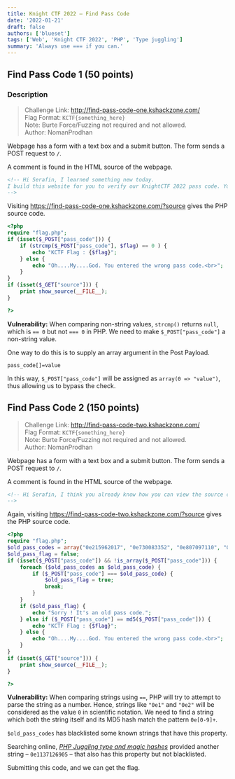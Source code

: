 ```yaml
---
title: Knight CTF 2022 – Find Pass Code
date: '2022-01-21'
draft: false
authors: ['blueset']
tags: ['Web', 'Knight CTF 2022', 'PHP', 'Type juggling']
summary: 'Always use === if you can.'
---
```


## Find Pass Code 1 (50 points)

### Description

> Challenge Link: http://find-pass-code-one.kshackzone.com/  
> Flag Format: `KCTF{something_here}`  
> Note: Burte Force/Fuzzing not required and not allowed.  
> Author: NomanProdhan

Webpage has a form with a text box and a submit button. The form sends a POST request to `/`.

A comment is found in the HTML source of the webpage.

```html
<!-- Hi Serafin, I learned something new today. 
I build this website for you to verify our KnightCTF 2022 pass code. You can view the source code by sending the source param
-->
```

Visiting https://find-pass-code-one.kshackzone.com/?source gives the PHP source code.

```php
<?php
require "flag.php";
if (isset($_POST["pass_code"])) {
    if (strcmp($_POST["pass_code"], $flag) == 0 ) {
        echo "KCTF Flag : {$flag}";
    } else {
        echo "Oh....My....God. You entered the wrong pass code.<br>";
    }
}
if (isset($_GET["source"])) {
    print show_source(__FILE__);
}

?>
```

**Vulnerability:** When comparing non-string values, `strcmp()` returns `null`, which is `== 0` but not `=== 0` in PHP. We need to make `$_POST["pass_code"]` a non-string value.

One way to do this is to supply an array argument in the Post Payload.

```
pass_code[]=value
```

In this way, `$_POST["pass_code"]` will be assigned as `array(0 => "value")`, thus allowing us to bypass the check.

## Find Pass Code 2 (150 points)

> Challenge Link: http://find-pass-code-two.kshackzone.com/  
> Flag Format: `KCTF{something_here}`  
> Note: Burte Force/Fuzzing not required and not allowed.  
> Author: NomanProdhan

Webpage has a form with a text box and a submit button. The form sends a POST request to `/`.

A comment is found in the HTML source of the webpage.

```html
<!-- Hi Serafin, I think you already know how you can view the source code :P
-->
```

Again, visiting https://find-pass-code-two.kshackzone.com/?source gives the PHP source code.

```php
<?php
require "flag.php";
$old_pass_codes = array("0e215962017", "0e730083352", "0e807097110", "0e840922711");
$old_pass_flag = false;
if (isset($_POST["pass_code"]) && !is_array($_POST["pass_code"])) {
    foreach ($old_pass_codes as $old_pass_code) {
        if ($_POST["pass_code"] === $old_pass_code) {
            $old_pass_flag = true;
            break;
        }
    }
    if ($old_pass_flag) {
        echo "Sorry ! It's an old pass code.";
    } else if ($_POST["pass_code"] == md5($_POST["pass_code"])) {
        echo "KCTF Flag : {$flag}";
    } else {
        echo "Oh....My....God. You entered the wrong pass code.<br>";
    }
}
if (isset($_GET["source"])) {
    print show_source(__FILE__);
}

?>
```

**Vulnerability:** When comparing strings using `==`, PHP will try to attempt to parse the string as a number. Hence, strings like `"0e1"` and `"0e2"` will be considered as the value `0` in scientific notation. We need to find a string which both the string itself and its MD5 hash match the pattern `0e[0-9]+`.

`$old_pass_codes` has blacklisted some known strings that have this property.

Searching online, _[PHP Juggling type and magic hashes](https://github.com/swisskyrepo/PayloadsAllTheThings/blob/master/Type%20Juggling/README.md)_ provided another string – `0e1137126905` – that also has this property but not blacklisted. 

Submitting this code, and we can get the flag.
